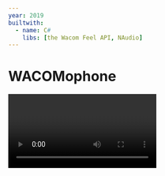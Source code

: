 ```yaml
---
year: 2019
builtwith:
  - name: C#
    libs: [the Wacom Feel API, NAudio]
---
```


# WACOMophone

<Video n={0} float="left" marginRight="1em" autoplay={false} />

Ever wanted to play an instrument with so much latency that it's impossible to keep a good rhythm going?
I sure haven't! I can't get the video to play right now, but it's a rare good take of Fur Elise on this
WACOMOphone thing that I wrote one weekend just to see what it'd play like.

Pretty fun. I just dunno if I'd make a career out of it.
